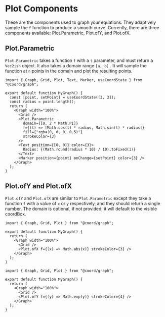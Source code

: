 # Plot Components

These are the components used to graph your equations. They adaptively sample the `f` function to produce a smooth curve. Currently, there are three components available: Plot.Parametric, Plot.ofY, and Plot.ofX.

## Plot.Parametric

`Plot.Parametric` takes a function `f` with a `t` parameter, and must return a `Vec2ish` object. It also takes a domain range `[a, b]` . It will sample the function at `n` points in the domain and plot the resulting points.

```tsx live
import { Graph, Grid, Plot, Text, Marker, useCoordState } from "@coord/graph";

export default function MyGraph() {
  const [point, setPoint] = useCoordState([3, 3]);
  const radius = point.length();
  return (
    <Graph width="100%">
      <Grid />
      <Plot.Parametric
        domain={[0, 2 * Math.PI]}
        f={(t) => [Math.cos(t) * radius, Math.sin(t) * radius]}
        fill={"rgba(0, 0, 0, 0.5)"}
        strokeColor={3}
      />
      <Text position={[0, 0]} color={3}>
        Radius: {(Math.round(radius * 10) / 10).toFixed(1)}
      </Text>
      <Marker position={point} onChange={setPoint} color={3} />
    </Graph>
  );
}
```

## Plot.ofY and Plot.ofX

`Plot.ofY` and `Plot.ofX` are similar to `Plot.Parametric` except they take a function `f` with a value of `x` or `y` respectively, and they should return a single number. The domain is optional, if not provided, it will default to the visible coordBox.

```tsx live
import { Graph, Grid, Plot } from "@coord/graph";

export default function MyGraph() {
  return (
    <Graph width="100%">
      <Grid />
      <Plot.ofX f={(x) => Math.abs(x)} strokeColor={3} />
    </Graph>
  );
}
```

```tsx live
import { Graph, Grid, Plot } from "@coord/graph";

export default function MyGraph() {
  return (
    <Graph width="100%">
      <Grid />
      <Plot.ofY f={(y) => Math.exp(y)} strokeColor={4} />
    </Graph>
  );
}
```
